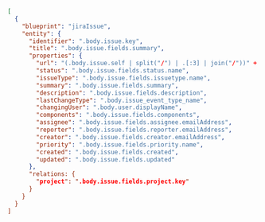 ```json showLineNumbers
[
  {
    "blueprint": "jiraIssue",
    "entity": {
      "identifier": ".body.issue.key",
      "title": ".body.issue.fields.summary",
      "properties": {
        "url": "(.body.issue.self | split("/") | .[:3] | join("/"))" + "/browse/" + ".body.issue.key",
        "status": ".body.issue.fields.status.name",
        "issueType": ".body.issue.fields.issuetype.name",
        "summary": ".body.issue.fields.summary",
        "description": ".body.issue.fields.description",
        "lastChangeType": ".body.issue_event_type_name",
        "changingUser": ".body.user.displayName",
        "components": ".body.issue.fields.components",
        "assignee": ".body.issue.fields.assignee.emailAddress",
        "reporter": ".body.issue.fields.reporter.emailAddress",
        "creator": ".body.issue.fields.creator.emailAddress",
        "priority": ".body.issue.fields.priority.name",
        "created": ".body.issue.fields.created",
        "updated": ".body.issue.fields.updated"
      },
      "relations: {
        "project": ".body.issue.fields.project.key"
      }
    }
  }
]
```
